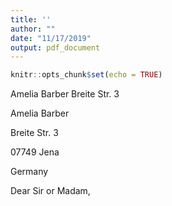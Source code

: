```yaml
---
title: ''
author: ""
date: "11/17/2019"
output: pdf_document
---
```


```r
knitr::opts_chunk$set(echo = TRUE)
```

\hfill Amelia Barber
Breite Str. 3

\hfill Amelia Barber

\hfill Breite Str. 3

\hfill 07749 Jena

\hfill Germany

Dear Sir or Madam,

